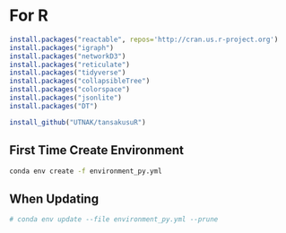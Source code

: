 


# For R



```r
install.packages("reactable", repos='http://cran.us.r-project.org')
install.packages("igraph")
install.packages("networkD3")
install.packages("reticulate")
install.packages("tidyverse")
install.packages("collapsibleTree")
install.packages("colorspace")
install.packages("jsonlite")
install.packages("DT")

install_github("UTNAK/tansakusuR")
```


## First Time Create Environment
```bash
conda env create -f environment_py.yml
```

## When Updating
```bash
# conda env update --file environment_py.yml --prune
```